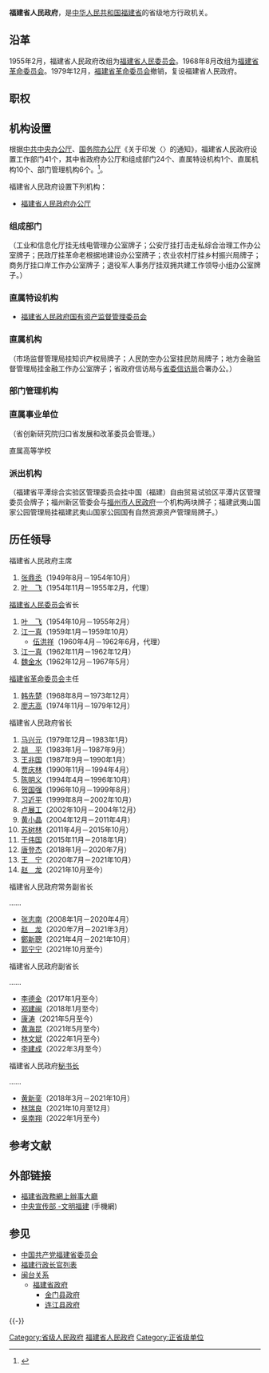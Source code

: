 {{Otheruses|subject=[[中华人民共和国|中华人民共和国]][[福建省|福建省]]的省级地方行政机关|other=[[中華民國福建省|中華民國福建省]]的省级行政机关|福建省政府}}
{{Infobox PRCG
|机构名称=福建省人民政府
|标志1=National Emblem of the People's Republic of China (2).svg
|标志1说明=[[s:国务院关于国家行政机关和企业事业单位社会团体印章管理的规定|1999年规定]]：[[印章|印章]][[直径|直径]]5[[厘米|厘米]]，中央刊[[中华人民共和国国徽|国徽]]，由[[中华人民共和国国务院|国务院]]制发。
|职位1=[[福建行政长官列表|省长]]
|人员1=[[赵龙_(1967年)|赵　龙]]
|职位2=副省长
|人员2=[[郭宁宁|郭宁宁]]、{{wrap}}[[李德金_(政治人物)|李德金]]、{{wrap}}[[郑建闽|郑建闽]]、{{wrap}}[[康涛|康　涛]]、{{wrap}}[[黄海昆|黄海昆]]、{{wrap}}[[林文斌|林文斌]]、{{wrap}}[[李建成_(1967年)|李建成]]
|人数2=7
|职位3=秘书长
|人员3=[[吴南翔|吴南翔]]
|授权法源=[[s:中华人民共和国宪法|中华人民共和国宪法]]
|组织法规=[[s:中华人民共和国地方各级人民代表大会和地方各级人民政府组织法|中华人民共和国地方各级人民代表大会和地方各级人民政府组织法]]<br>[[s:福建省人民政府工作规则|福建省人民政府工作规则]]
|业务上级机构=[[中华人民共和国国务院|中华人民共和国国务院]]
|组织上级机构=[[福建省人民代表大会|福建省人民代表大会]]<br>[[福建省人民代表大会常务委员会|福建省人民代表大会常务委员会]]
|机构类型=[[:分类:省级人民政府|省级人民政府]]
|行政级别=正省级
|地址1=[[福州市|福州市]][[鼓楼区_(福州市)|鼓楼区]]华林路76号
|官网={{URL|http://www.fujian.gov.cn/}}
|场所1=福建省人民政府办公厅
|电话1={{Tel|86|591|87837516}}
|场所2=
|电话2=
|a=[[中国共产党福建省委员会|中国共产党福建省委员会]]
|b=[[福建省人民代表大会|福建省人民代表大会]]
|c=[[福建省人民代表大会常务委员会|福建省人民代表大会常务委员会]]
|d=[[中国人民政治协商会议福建省委员会|中国人民政治协商会议福建省委员会]]
|e=[[中国共产党福建省纪律检查委员会|中国共产党福建省纪律检查委员会]]
|f=[[福建省监察委员会|福建省监察委员会]]
|g=[[福建省高级人民法院|福建省高级人民法院]]
|h=[[福建省高级人民检察院|福建省高级人民检察院]]
|i=[[中国人民解放军福建省军区|中国人民解放军福建省军区]]
|image1=福建省人民政府.jpg}}
'''福建省人民政府'''，是[[中华人民共和国|中华人民共和国]][[福建省|福建省]]的省级地方行政机关。

== 沿革 ==
1955年2月，福建省人民政府改组为[[福建省人民委员会|福建省人民委员会]]。1968年8月改组为[[福建省革命委员会|福建省革命委员会]]。1979年12月，[[福建省革命委员会|福建省革命委员会]]撤销，复设福建省人民政府。

== 职权 ==
{{:人民政府}}

== 机构设置 ==
根据[[中共中央办公厅|中共中央办公厅]]、[[国务院办公厅|国务院办公厅]]《关于印发〈{{s|福建省机构改革方案}}〉的通知》，福建省人民政府设置工作部门41个，其中省政府办公厅和组成部门24个、直属特设机构1个、直属机构10个、部门管理机构6个。<ref name="三定方案">{{cite web |author1=福建日报 |title=福建省级机构改革实施方案出台——省委机构改革工作协调小组办公室负责同志答记者问 |url=http://www.fujian.gov.cn/xw/fjyw/201810/t20181011_4533813.htm |website=福建省人民政府门户网站 |accessdate=2018-10-20 |location=福州 |language=zh-cn |archive-url=https://web.archive.org/web/20181020182051/http://www.fujian.gov.cn/xw/fjyw/201810/t20181011_4533813.htm |archive-date=2018-10-20 |dead-url=yes }}</ref>。

福建省人民政府设置下列机构：
* [[福建省人民政府办公厅|福建省人民政府办公厅]]
=== 组成部门 ===
{{columns-list|2|
* [[福建省发展和改革委员会|福建省发展和改革委员会]]
* [[福建省教育厅|福建省教育厅]]
* [[福建省科学技术厅|福建省科学技术厅]]
* [[福建省工业和信息化厅|福建省工业和信息化厅]]
* [[福建省民族与宗教事务厅|福建省民族与宗教事务厅]]
* [[福建省公安厅|福建省公安厅]]
* [[福建省民政厅|福建省民政厅]]
* [[福建省司法厅|福建省司法厅]]
* [[福建省财政厅|福建省财政厅]]
* [[福建省人力资源和社会保障厅|福建省人力资源和社会保障厅]]
* [[福建省自然资源厅|福建省自然资源厅]]
* [[福建省生态环境厅|福建省生态环境厅]]
* [[福建省住房和城乡建设厅|福建省住房和城乡建设厅]]
* [[福建省交通运输厅|福建省交通运输厅]]
* [[福建省水利厅|福建省水利厅]]
* [[福建省农业农村厅|福建省农业农村厅]]
* [[福建省商务厅|福建省商务厅]]
* [[福建省文化和旅游厅|福建省文化和旅游厅]]
* [[福建省卫生健康委员会|福建省卫生健康委员会]]
* [[福建省退役军人事务厅|福建省退役军人事务厅]]
* [[福建省应急管理厅|福建省应急管理厅]]
* [[福建省审计厅|福建省审计厅]]
* [[福建省人民政府外事办公室|福建省人民政府外事办公室]]
}}
（工业和信息化厅挂无线电管理办公室牌子；公安厅挂打击走私综合治理工作办公室牌子；民政厅挂革命老根据地建设办公室牌子；农业农村厅挂乡村振兴局牌子；商务厅挂口岸工作办公室牌子；退役军人事务厅挂双拥共建工作领导小组办公室牌子。）

=== 直属特设机构 ===
*  [[福建省人民政府国有资产监督管理委员会|福建省人民政府国有资产监督管理委员会]]

=== 直属机构 ===
{{columns-list|2|
* [[福建省林业局|福建省林业局]]
* [[福建省海洋与渔业局|福建省海洋与渔业局]]
* [[福建省市场监督管理局|福建省市场监督管理局]]
* [[福建省广播电视局|福建省广播电视局]]
* [[福建省体育局|福建省体育局]]
* [[福建省统计局|福建省统计局]]
* [[福建省人民防空办公室|福建省人民防空办公室]]
* [[福建省医疗保障局|福建省医疗保障局]]
* [[福建省地方金融监督管理局|福建省地方金融监督管理局]]
* [[福建省人民政府信访局|福建省人民政府信访局]]
}}
（市场监督管理局挂知识产权局牌子；人民防空办公室挂民防局牌子；地方金融监督管理局挂金融工作办公室牌子；省政府信访局与[[中国共产党福建省委员会信访局|省委信访局]]合署办公。）

=== 部门管理机构 ===
{{columns-list|2|
* [[福建省机关事务管理局|福建省机关事务管理局]]，由省政府办公厅管理。
* [[福建省数字福建建设领导小组办公室|福建省数字福建建设领导小组办公室（福建省大数据管理局）]]，由省工业和信息化厅管理。
* [[福建省粮食和物资储备局|福建省粮食和物资储备局]]，由省发展和改革委员会管理。
* [[福建省监狱管理局|福建省监狱管理局]]，由省司法厅管理。
* [[福建省文物局|福建省文物局]]，由省文化和旅游厅管理。
* [[福建省药品监督管理局|福建省药品监督管理局]]，由省市场监督管理局管理。
* [[福建省疾病预防控制局|福建省疾病预防控制局]]（筹），由省卫生健康委管理。
}}

=== 直属事业单位 ===
{{columns-list|2|
* [[福建省人民政府发展研究中心|福建省人民政府发展研究中心]]
* [[福建社会科学院|福建社会科学院]]
* [[福建省农业科学院|福建省农业科学院]]（副厅级）
* [[福建省供销合作社联合社|福建省供销合作社联合社]]
* [[福建省广播影视集团|福建省广播影视集团]]
* [[福建省政府投资项目评审中心|福建省政府投资项目评审中心]]（副厅级）
* [[中国海峡人才市场|中国海峡人才市场]]（副厅级）
* [[福建省地质矿产勘查开发局|福建省地质矿产勘查开发局]]
* [[福建省创新研究院|福建省创新研究院]]
}}
（省创新研究院归口省发展和改革委员会管理。）

; 直属高等学校
{{columns-list|2|
* [[福州大学|福州大学]]
* [[福建师范大学|福建师范大学]]
* [[福建农林大学|福建农林大学]]
* [[福建医科大学|福建医科大学]]
* [[福建中医药大学|福建中医药大学]]
* [[集美大学|集美大学]]
* [[闽南师范大学|闽南师范大学]]
* [[福建工程学院|福建工程学院]]
* [[福建江夏学院|福建江夏学院]]
* [[福建警察学院|福建警察学院]]
* [[福建教育学院|福建教育学院]]
* [[福建开放大学|福建开放大学]]
* [[福建商学院|福建商学院]]
* [[福建技术师范学院|福建技术师范学院]]
* [[福建林业职业技术学院|福建林业职业技术学院]]（副厅级）
* [[福建水利电力职业技术学院|福建水利电力职业技术学院]]（副厅级）
* [[福建卫生职业技术学院|福建卫生职业技术学院]]（副厅级）
* [[厦门海洋职业技术学院|厦门海洋职业技术学院]]（副厅级）
* [[福建生物工程职业技术学院|福建生物工程职业技术学院]]（副厅级）
* [[福建幼儿师范高等专科学校|福建幼儿师范高等专科学校]]（副厅级）
* [[福建信息职业技术学院|福建信息职业技术学院]]（副厅级）
* [[福建船政交通职业学院|福建船政交通职业学院]]（副厅级）
* [[福建农业职业技术学院|福建农业职业技术学院]]（副厅级）
* [[福建体育职业技术学院|福建体育职业技术学院]]（副厅级）
* [[福建艺术职业学院|福建艺术职业学院]]（副厅级）
}}

=== 派出机构 ===
{{columns-list|2|
* [[平潭综合实验区|福建省平潭综合实验区管理委员会]]
* [[福州新区|福州新区管理委员会]]
* [[泉州台商投资区|泉州台商投资区管理委员会]]（副厅级）
* [[福建武夷山国家公园|福建武夷山国家公园管理局]]（副厅级）
* [[福建省人民政府驻北京办事处|福建省人民政府驻北京办事处]]
* [[福建省人民政府驻上海办事处|福建省人民政府驻上海办事处]]
* [[福建省人民政府驻广州办事处|福建省人民政府驻广州办事处]]
* [[福建省人民政府驻深圳办事处|福建省人民政府驻深圳办事处]]
}}
（福建省平潭综合实验区管理委员会挂中国（福建）自由贸易试验区平潭片区管理委员会牌子；福州新区管委会与[[福州市人民政府|福州市人民政府]]一个机构两块牌子；福建武夷山国家公园管理局挂福建武夷山国家公园国有自然资源资产管理局牌子。）

== 历任领导 ==
{{Main list|福建行政长官列表}}

{{col-begin}}
{{col-2}}
; 福建省人民政府主席
# [[张鼎丞|张鼎丞]]（1949年8月－1954年10月）
# [[叶飞|叶　飞]]（1954年11月－1955年2月，代理）

; [[福建省人民委员会|福建省人民委员会]]省长
# [[叶飞|叶　飞]]（1954年10月－1955年2月）
# [[江一真|江一真]]（1959年1月－1959年10月）
#* [[伍洪祥|伍洪祥]]（1960年4月－1962年6月，代理）
# [[江一真|江一真]]（1962年11月－1962年12月）
# [[魏金水|魏金水]]（1962年12月－1967年5月）

; [[福建省革命委员会|福建省革命委员会]]主任
# [[韩先楚|韩先楚]]（1968年8月－1973年12月）
# [[廖志高|廖志高]]（1974年11月－1979年12月）

; 福建省人民政府省长
# [[马兴元|马兴元]]（1979年12月－1983年1月）
# [[胡平_(政治人物)|胡　平]]（1983年1月－1987年9月）
# [[王兆国|王兆国]]（1987年9月－1990年1月）
# [[贾庆林|贾庆林]]（1990年11月－1994年4月）
# [[陈明义_(1940年)|陈明义]]（1994年4月－1996年10月）
# [[贺国强|贺国强]]（1996年10月－1999年8月）
# [[习近平|习近平]]（1999年8月－2002年10月）
# [[卢展工|卢展工]]（2002年10月－2004年12月）
# [[黄小晶|黄小晶]]（2004年12月－2011年4月）
# [[苏树林|苏树林]]（2011年4月－2015年10月）
# [[于伟国|于伟国]]（2015年11月－2018年1月）
# [[唐登杰|唐登杰]]（2018年1月－2020年7月）
# [[王宁_(1961年)|王　宁]]（2020年7月－2021年10月）
# [[赵龙_(1967年)|赵　龙]]（2021年10月至今）
{{col-2}}
; 福建省人民政府常务副省长
……
* [[张志南|张志南]]（2008年1月－2020年4月）
* [[赵龙_(1967年)|赵　龙]]（2020年7月－2021年3月）
* [[鄭新聰|鄭新聰]]（2021年4月－2021年10月）
* [[郭宁宁|郭宁宁]]（2021年10月至今）

; 福建省人民政府副省长
……
* [[李德金_(政治人物)|李德金]]（2017年1月至今）
* [[郑建闽|郑建闽]]（2018年1月至今）
* [[康涛|康涛]]（2021年5月至今）
* [[黄海昆|黄海昆]]（2021年5月至今）
* [[林文斌|林文斌]]（2022年1月至今）
* [[李建成_(1967年)|李建成]]（2022年3月至今）

; 福建省人民政府[[秘书长|秘书长]]
……
* [[黄新銮|黄新銮]]（2018年3月－2021年10月）
* [[林瑞良|林瑞良]]（2021年10月至12月）
* [[吳南翔|吳南翔]]（2022年1月至今）
{{col-end}}

== 参考文献 ==
{{Reflist}}

==外部链接==
*[http://zwfw.fujian.gov.cn/ 福建省政務網上辦事大廳]
*[http://www.wenming.cn/dfcz/fj/ 中央宣传部 -文明福建] (手機網)

== 参见 ==
{{Portal|中华人民共和国|福建|政治}}
* [[中国共产党福建省委员会|中国共产党福建省委员会]]
* [[福建行政长官列表|福建行政长官列表]]
* [[闽台关系|闽台关系]]
** [[福建省政府|福建省政府]]
*** [[金门县政府|金门县政府]]
*** [[连江县政府|连江县政府]]

{{-}}
{{党和国家机构|福建省|level=高级}}
{{中华人民共和国各省级行政区|行政机关}}
{{福建省人民政府}}
{{中华人民共和国福建省正职领导人|nocat}}
{{福建省领导人}}
{{福建行政长官|nocat}}

[[Category:省级人民政府|Category:省级人民政府]]
[[Category:福建省人民政府|]]
[[Category:正省级单位|Category:正省级单位]]